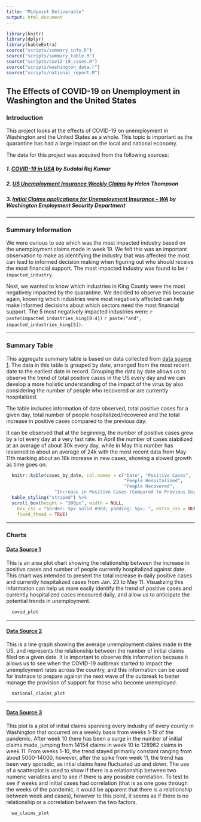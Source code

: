 ```yaml
---
title: "Midpoint Deliverable"
output: html_document
---
```


```r
library(knitr)
library(dplyr)
library(kableExtra)
source("scripts/summary_info.R")
source("scripts/summary_table.R")
source("scripts/covid-19_cases.R")
source("scripts/washington_data.r")
source("scripts/national_report.R")
```

## The Effects of COVID-19 on Unemployment in Washington and the United States

### Introduction
This project looks at the effects of COVID-19 on unemployment in Washington and 
the United States as a whole. This topic is important as the quarantine has had 
a large impact on the local and national economy.

The data for this project was acquired from the following sources:

##### 1. [COVID-19 in USA](https://www.kaggle.com/sudalairajkumar/covid19-in-usa/?select=us_states_covid19_daily.csv) by Sudalai Raj Kumar {#data1}

##### 2. [US Unemployment Insurance Weekly Claims](https://www.arcgis.com/home/item.html?id=b2286e8d03a74206809252a788f35b52&view=list#data) by Helen Thompson {#data2}

##### 3. [Initial Claims applications for Unemployment Insurance - WA](https://public.tableau.com/profile/jeff.robinson#!/vizhome/InitialClaimsapplicationsforUnempIoymentInsurance-WA_ETA539-/Story1) by Washington Employment Security Department {#data3}

***

### Summary Information

We were curious to see which was the most impacted industry based on the 
unemployment claims made in week 19. We felt this was an important observation 
to make as identifying the industry that was affected the most can lead to 
informed decision making when figuring out who should receive the most financial 
support. The most impacted industry was found to be `r impacted_industry`.

Next, we wanted to know which industries in King County were the most negatively 
impacted by the quarantine. We decided to observe this because again, knowing 
which industries were most negatively affected can help make informed decisions 
about which sectors need the most financial support. The 5 most negatively 
impacted industries were: `r paste(impacted_industries_king[0:4])` 
`r paste("and", impacted_industries_king[5])`.

***

### Summary Table
This aggregate summary table is based on data collected from 
[data source 1](#data1). The data in this table is grouped by date, arranged 
from the most recent date to the earliest date in record. Grouping the data by 
date allows us to observe the trend of total positive cases in the US every day 
and we can develop a more holistic understanding of the impact of the virus by 
also considering the number of people who recovered or are currently 
hospitalized.

The table includes information of date observed, total positive cases for a 
given day, total number of people hospitalized/recovered and the total increase 
in positive cases compared to the previous day.

It can be observed that at the beginning, the number of positive cases grew by a 
lot every day at a very fast rate. In April the number of cases stabilized at an 
average of about 30k every day, while in May this number has lessened to about 
an average of 24k with the most recent data from May 11th marking about an 18k 
increase in new cases, showing a slowed growth as time goes on.    

```r
  knitr::kable(cases_by_date, col.names = c("Date", "Positive Cases", 
                                            "People Hospitalized", 
                                            "People Recovered", 
                  "Increase in Positive Cases (Compared to Previous Day)")) %>%
  kable_styling("striped") %>%
  scroll_box(height = "300px", width = NULL,
    box_css = "border: 5px solid #ddd; padding: 5px; ", extra_css = NULL,
    fixed_thead = TRUE)
```

***

### Charts
#### [Data Source 1](#data1)
This is an area plot chart showing the relationship between the increase in 
positive cases and number of people currently hospitalized against date. This 
chart was intended to present the total increase in daily positive cases and 
currently hospitalized cases from Jan. 23 to May 11. Visualizing this 
information can help us more easily identify the trend of positive cases and 
currently hospitalized cases measured daily, and allow us to anticipate the 
potential trends in unemployment.

```r
  covid_plot
```

***

#### [Data Source 2](#data2)
This is a line graph showing the average unemployment claims made in the US, and 
represents the relationship between the number of initial claims filed on a 
given date. It is important to observe this information because it allows us to 
see when the COVID-19 outbreak started to impact the unemployment rates across 
the country, and this information can be used for instnace to prepare against 
the next wave of the outbreak to better manage the provision of support for 
those who become unemployed.

```r
  national_claims_plot
```


***

#### [Data Source 3](#data3)
This plot is a plot of initial claims spanning every industry of every
county in Washington that occurred on a weekly basis from weeks 1-19 of the
pandemic. After week 10 there has been a surge in the number of initial claims
made, jumping from 14154 claims in week 10 to 128962 claims in week 11. From
weeks 1-10, the trend stayed primarily constant ranging from about 5000-14000,
however, after the spike from week 11, the trend has been very sporadic, as
intial claims have fluctuated up and down. The use of a scatterplot is used to
show if there is a relationship between two numeric variables and to see if 
there is any possible correlation. To test to see if weeks and initial cases had
correlation (that is as one goes through the weeks of the pandemic, it would be 
apparent that there is a relationship between week and cases), however to this
point, it seems as if there is no relationship or a correlation between the two
factors.

```r
  wa_claims_plot
```

